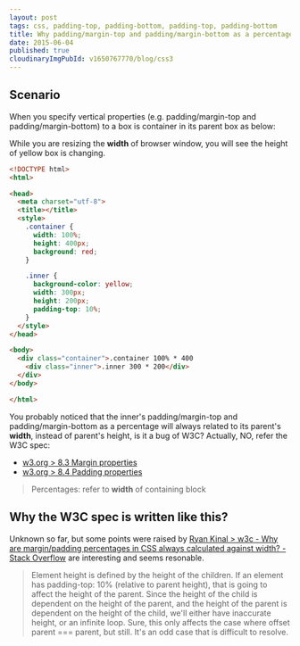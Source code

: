 ```yaml
---
layout: post
tags: css, padding-top, padding-bottom, padding-top, padding-bottom
title: Why padding/margin-top and padding/margin-bottom as a percentage related to the parent's width?
date: 2015-06-04
published: true
cloudinaryImgPubId: v1650767770/blog/css3
---
```




## Scenario
When you specify vertical properties (e.g. padding/margin-top and padding/margin-bottom) to a box is container in its parent box as below:

While you are resizing the **width** of browser window, you will see the height of yellow box is changing.

```html
<!DOCTYPE html>
<html>

<head>
  <meta charset="utf-8">
  <title></title>
  <style>
    .container {
      width: 100%;
      height: 400px;
      background: red;
    }

    .inner {
      background-color: yellow;
      width: 300px;
      height: 200px;
      padding-top: 10%;
    }
  </style>
</head>

<body>
  <div class="container">.container 100% * 400
    <div class="inner">.inner 300 * 200</div>
  </div>
</body>

</html>

```

You probably noticed that the inner's padding/margin-top and padding/margin-bottom as a percentage will always related to its parent's **width**, instead of parent's height, is it a bug of W3C? Actually, NO, refer the W3C spec:

* [w3.org > 8.3 Margin properties](https://www.w3.org/TR/CSS2/box.html#margin-properties)
* [w3.org > 8.4 Padding properties](https://www.w3.org/TR/CSS2/box.html#padding-properties)

>Percentages:  	refer to **width** of containing block

## Why the W3C spec is written like this? 

Unknown so far, but some points were raised by [Ryan Kinal > w3c - Why are margin/padding percentages in CSS always calculated against width? - Stack Overflow](https://stackoverflow.com/a/11004839) are interesting and seems resonable.

>Element height is defined by the height of the children. If an element has padding-top: 10% (relative to parent height), that is going to affect the height of the parent. Since the height of the child is dependent on the height of the parent, and the height of the parent is dependent on the height of the child, we'll either have inaccurate height, or an infinite loop. Sure, this only affects the case where offset parent === parent, but still. It's an odd case that is difficult to resolve.
